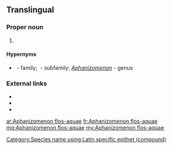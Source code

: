 ==Translingual==
{{rfi}}

===Proper noun===
{{taxoninfl|i=1|g=n|head=[[Aphanizomenon]] {{epinew|flos||la}}-{{epinew|aqua|aquae|la}}}}

# {{taxon|species|family|Nostocaceae|a kind of toxic fresh water [[cyanobacteria]] that can cause massive [[bloom]]s in lakes}}

====Hypernyms====
* {{sense|species}} ''{{taxlink|Nostaceae|family|noshow=1}}''&nbsp;- family; ''{{taxlink|Ababaenoideae|subfamily|noshow=1}}''&nbsp;- subfamily; ''[[Aphanizomenon]]''&nbsp;- genus

===External links===
* {{pedia}}
* {{specieslite|Anabaenoideae}}
* {{comcatlite}}

[[Category:Species name using Latin specific epithet (compound)]]

[[ar:Aphanizomenon flos-aquae]]
[[fr:Aphanizomenon flos-aquae]]
[[mg:Aphanizomenon flos-aquae]]
[[my:Aphanizomenon flos-aquae]]